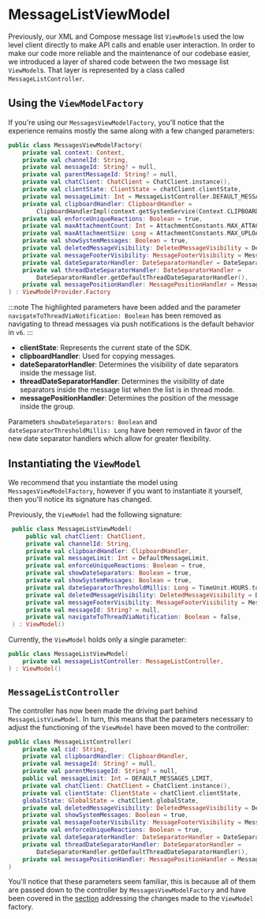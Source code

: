 # MessageListViewModel

Previously, our XML and Compose message list `ViewModel`s used the low level client directly to make API calls and enable user interaction. In order to make our code more reliable and the maintenance of our codebase easier, we introduced a layer of shared code between the two message list `ViewModel`s.
That layer is represented by a class called `MessageListController`.

## Using the `ViewModelFactory`

If you're using our `MessagesViewModelFactory`, you'll notice that the experience remains mostly the same along with a few changed parameters:

```kotlin {6,8,17-20}
public class MessagesViewModelFactory(
    private val context: Context,
    private val channelId: String,
    private val messageId: String? = null,
    private val parentMessageId: String? = null,
    private val chatClient: ChatClient = ChatClient.instance(),
    private val clientState: ClientState = chatClient.clientState,
    private val messageLimit: Int = MessageListController.DEFAULT_MESSAGES_LIMIT,
    private val clipboardHandler: ClipboardHandler =
        ClipboardHandlerImpl(context.getSystemService(Context.CLIPBOARD_SERVICE) as ClipboardManager),
    private val enforceUniqueReactions: Boolean = true,
    private val maxAttachmentCount: Int = AttachmentConstants.MAX_ATTACHMENTS_COUNT,
    private val maxAttachmentSize: Long = AttachmentConstants.MAX_UPLOAD_FILE_SIZE,
    private val showSystemMessages: Boolean = true,
    private val deletedMessageVisibility: DeletedMessageVisibility = DeletedMessageVisibility.ALWAYS_VISIBLE,
    private val messageFooterVisibility: MessageFooterVisibility = MessageFooterVisibility.WithTimeDifference(),
    private val dateSeparatorHandler: DateSeparatorHandler = DateSeparatorHandler.getDefaultDateSeparatorHandler(),
    private val threadDateSeparatorHandler: DateSeparatorHandler =
        DateSeparatorHandler.getDefaultThreadDateSeparatorHandler(),
    private val messagePositionHandler: MessagePositionHandler = MessagePositionHandler.defaultHandler(),
) : ViewModelProvider.Factory
```

:::note
The highlighted parameters have been added and the parameter `navigateToThreadViaNotification: Boolean` has been removed as navigating to thread messages via push notifications is the default behavior in `v6`.
:::

- **clientState**: Represents the current state of the SDK.
- **clipboardHandler**: Used for copying messages.
- **dateSeparatorHandler**: Determines the visibility of date separators inside the message list.
- **threadDateSeparatorHandler**: Determines the visibility of date separators inside the message list when the list is in thread mode.
- **messagePositionHandler**: Determines the position of the message inside the group.

Parameters `showDateSeparators: Boolean` and `dateSeparatorThresholdMillis: Long` have been removed in favor of the new date separator handlers which allow for greater flexibility.

## Instantiating the `ViewModel`

We recommend that you instantiate the model using `MessagesViewModelFactory`, however if you want to instantiate it yourself, then you'll notice its signature has changed.

Previously, the `ViewModel` had the following signature:

```kotlin
 public class MessageListViewModel(
     public val chatClient: ChatClient,
     private val channelId: String,
     private val clipboardHandler: ClipboardHandler,
     private val messageLimit: Int = DefaultMessageLimit,
     private val enforceUniqueReactions: Boolean = true,
     private val showDateSeparators: Boolean = true,
     private val showSystemMessages: Boolean = true,
     private val dateSeparatorThresholdMillis: Long = TimeUnit.HOURS.toMillis(DateSeparatorDefaultHourThreshold),
     private val deletedMessageVisibility: DeletedMessageVisibility = DeletedMessageVisibility.ALWAYS_VISIBLE,
     private val messageFooterVisibility: MessageFooterVisibility = MessageFooterVisibility.WithTimeDifference(),
     private val messageId: String? = null,
     private val navigateToThreadViaNotification: Boolean = false,
 ) : ViewModel()
 ```

 Currently, the `ViewModel` holds only a single parameter:

 ```kotlin
 public class MessageListViewModel(
     private val messageListController: MessageListController,
 ) : ViewModel()
 ```

## `MessageListController`

The controller has now been made the driving part behind `MessageListViewModel`. In turn, this means that the parameters necessary to adjust the functioning of the `ViewModel` have been moved to the controller:

```kotlin
public class MessageListController(
    private val cid: String,
    private val clipboardHandler: ClipboardHandler,
    private val messageId: String? = null,
    private val parentMessageId: String? = null,
    public val messageLimit: Int = DEFAULT_MESSAGES_LIMIT,
    private val chatClient: ChatClient = ChatClient.instance(),
    private val clientState: ClientState = chatClient.clientState,
    globalState: GlobalState = chatClient.globalState,
    private val deletedMessageVisibility: DeletedMessageVisibility = DeletedMessageVisibility.ALWAYS_VISIBLE,
    private val showSystemMessages: Boolean = true,
    private val messageFooterVisibility: MessageFooterVisibility = MessageFooterVisibility.WithTimeDifference(),
    private val enforceUniqueReactions: Boolean = true,
    private val dateSeparatorHandler: DateSeparatorHandler = DateSeparatorHandler.getDefaultDateSeparatorHandler(),
    private val threadDateSeparatorHandler: DateSeparatorHandler =
        DateSeparatorHandler.getDefaultThreadDateSeparatorHandler(),
    private val messagePositionHandler: MessagePositionHandler = MessagePositionHandler.defaultHandler(),
)
```

You'll notice that these parameters seem familiar, this is because all of them are passed down to the controller by `MessagesViewModelFactory` and have been covered in the [section](#using-the-viewmodelfactory) addressing the changes made to the `ViewModel` factory.
